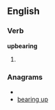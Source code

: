 ==English==

===Verb===
'''upbearing'''

# {{present participle of|[[upbear]]}}

===Anagrams===
* {{alphagram|abeginpru}}
* [[bearing up#English|bearing up]]